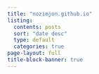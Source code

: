 ```yaml
---
title: "nozimjon.github.io"
listing:
  contents: posts
  sort: "date desc"
  type: default
  categories: true
page-layout: full
title-block-banner: true
---
```



